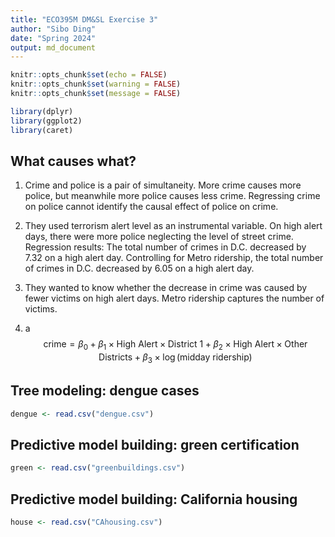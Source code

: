 ```yaml
---
title: "ECO395M DM&SL Exercise 3"
author: "Sibo Ding"
date: "Spring 2024"
output: md_document
---
```


```r
knitr::opts_chunk$set(echo = FALSE)
knitr::opts_chunk$set(warning = FALSE)
knitr::opts_chunk$set(message = FALSE)

library(dplyr)
library(ggplot2)
library(caret)
```

## What causes what?
1. Crime and police is a pair of simultaneity. More crime causes more police, but meanwhile more police causes less crime. Regressing crime on police cannot identify the causal effect of police on crime.

2. They used terrorism alert level as an instrumental variable. On high alert days, there were more police neglecting the level of street crime.  
Regression results: The total number of crimes in D.C. decreased by 7.32 on a high alert day. Controlling for Metro ridership, the total number of crimes in D.C. decreased by 6.05 on a high alert day.

3. They wanted to know whether the decrease in crime was caused by fewer victims on high alert days. Metro ridership captures the number of victims.

4. a  
$$
\text{crime} = \beta_0 + \beta_1 \times \text{High Alert} \times \text{District 1} + \beta_2 \times \text{High Alert} \times \text{Other Districts} + \beta_3 \times \log(\text{midday ridership})
$$


## Tree modeling: dengue cases
```r
dengue <- read.csv("dengue.csv")
```










## Predictive model building: green certification
```r
green <- read.csv("greenbuildings.csv")
```









## Predictive model building: California housing
```r
house <- read.csv("CAhousing.csv")
```









